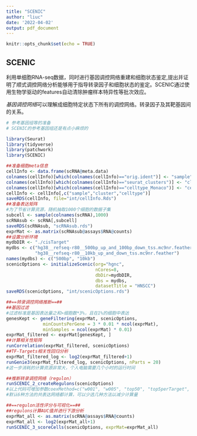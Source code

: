 ```yaml
---
title: "SCENIC"
author: "liuc"
date: '2022-04-02'
output: pdf_document
---
```


```r
knitr::opts_chunk$set(echo = TRUE)
```

## SCENIC

利用单细胞RNA-seq数据，同时进行基因调控网络重建和细胞状态鉴定,提出并证明了顺式调控网络分析能够用于指导转录因子和细胞状态的鉴定。SCENIC通过使用生物学驱动的features自动清除肿瘤样本特异性等批次效应。

*基因调控网络*可以理解成细胞特定状态下所有的调控网络。转录因子及其靶基因间的关系。



```r
# 参考基因组等的准备
# SCENIC的参考基因组还是有点小麻烦的

library(Seurat)
library(tidyverse)
library(patchwork)
library(SCENIC)

```


```r
##准备细胞meta信息
cellInfo <- data.frame(scRNA@meta.data)
colnames(cellInfo)[which(colnames(cellInfo)=="orig.ident")] <- "sample"
colnames(cellInfo)[which(colnames(cellInfo)=="seurat_clusters")] <- "cluster"
colnames(cellInfo)[which(colnames(cellInfo)=="celltype_Monaco")] <- "celltype"
cellInfo <- cellInfo[,c("sample","cluster","celltype")]
saveRDS(cellInfo, file="int/cellInfo.Rds")
##准备表达矩阵
#为了节省计算资源，随机抽取1000个细胞的数据子集
subcell <- sample(colnames(scRNA),1000)
scRNAsub <- scRNA[,subcell]
saveRDS(scRNAsub, "scRNAsub.rds")
exprMat <- as.matrix(scRNAsub@assays$RNA@counts)
##设置分析环境
mydbDIR <- "./cisTarget"
mydbs <- c("hg38__refseq-r80__500bp_up_and_100bp_down_tss.mc9nr.feather",
           "hg38__refseq-r80__10kb_up_and_down_tss.mc9nr.feather")
names(mydbs) <- c("500bp", "10kb")
scenicOptions <- initializeScenic(org="hgnc", 
                                  nCores=8,
                                  dbDir=mydbDIR, 
                                  dbs = mydbs,
                                  datasetTitle = "HNSCC")
saveRDS(scenicOptions, "int/scenicOptions.rds")
```



```r
##==转录调控网络推断==##
##基因过滤
#过滤标准是基因表达量之和>细胞数*3%，且在1%的细胞中表达
genesKept <- geneFiltering(exprMat, scenicOptions, 
              minCountsPerGene = 3 * 0.01 * ncol(exprMat), 
              minSamples = ncol(exprMat) * 0.01)
exprMat_filtered <- exprMat[genesKept, ]
##计算相关性矩阵
runCorrelation(exprMat_filtered, scenicOptions)
##TF-Targets相关性回归分析
exprMat_filtered_log <- log2(exprMat_filtered+1)
runGenie3(exprMat_filtered_log, scenicOptions, nParts = 20)
#这一步消耗的计算资源非常大，个人电脑需要几个小时的运行时间
```



```r
##推断转录调控网络（regulon）
runSCENIC_2_createRegulons(scenicOptions)
#以上代码可增加参数coexMethod=c("w001", "w005", "top50", "top5perTarget", "top10perTarget", "top50perTarget"))
#默认6种方法的共表达网络都计算，可以少选几种方法以减少计算量
```



```r
##==regulon活性评分与可视化==##
##regulons计算AUC值并进行下游分析
exprMat_all <- as.matrix(scRNA@assays$RNA@counts)
exprMat_all <- log2(exprMat_all+1)
runSCENIC_3_scoreCells(scenicOptions, exprMat=exprMat_all)
```

